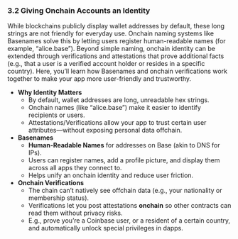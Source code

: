 ### **3.2 Giving Onchain Accounts an Identity**

While blockchains publicly display wallet addresses by default, these long strings are not friendly for everyday use. Onchain naming systems like Basenames solve this by letting users register human-readable names (for example, “alice.base”). Beyond simple naming, onchain identity can be extended through verifications and attestations that prove additional facts (e.g., that a user is a verified account holder or resides in a specific country). Here, you’ll learn how Basenames and onchain verifications work together to make your app more user-friendly and trustworthy.

- **Why Identity Matters**
  - By default, wallet addresses are long, unreadable hex strings.
  - Onchain names (like “alice.base”) make it easier to identify recipients or users.
  - Attestations/Verifications allow your app to trust certain user attributes—without exposing personal data offchain.
- **Basenames**
  - **Human-Readable Names** for addresses on Base (akin to DNS for IPs).
  - Users can register names, add a profile picture, and display them across all apps they connect to.
  - Helps unify an onchain identity and reduce user friction.
- **Onchain Verifications**
  - The chain can’t natively see offchain data (e.g., your nationality or membership status).
  - Verifications let you post attestations **onchain** so other contracts can read them without privacy risks.
  - E.g., prove you’re a Coinbase user, or a resident of a certain country, and automatically unlock special privileges in dapps.
